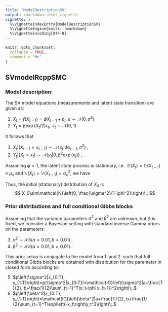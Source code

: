 ```yaml
---
title: "ModelDescriptionSV"
output: rmarkdown::html_vignette
vignette: >
  %\VignetteIndexEntry{ModelDescriptionSV}
  %\VignetteEngine{knitr::rmarkdown}
  %\VignetteEncoding{UTF-8}
---
```


```r
knitr::opts_chunk$set(
  collapse = TRUE,
  comment = "#>"
)
```

## SVmodelRcppSMC

### Model description:

The SV model equations (measurements and latent state transition) are given as:

1. $X_t = f(X_{t-1}) = \phi X_{t-1} + \varepsilon_t, ~\varepsilon\sim\mathcal{N}(0, \sigma^2)$
2. $Y_t = \beta\exp(X_t/2)\epsilon_t,\;~\epsilon_t\sim\mathcal{N}(0, 1)\;.$

It follows that

1. $X_t|(X_{t-1} = x_{t-1})\sim\mathcal{N}\left(x_t|\phi x_{t-1}, \sigma^2\right)\;,$
2. $Y_t|(X_t = x_t) \sim \mathcal{N}\left(y_t|0, \beta^2\exp(x_t)\right)\;,$

Assuming $\phi < 1$, the latent state process is stationary, i.e. 
$\mathbb{E}(X_t)=\mathbb{E}(X_{t-1})\equiv \mu_x$ and 
$\mathbb{V}(X_t)=\mathbb{V}(X_{t-1})=\sigma_x^2$, we have 

\begin{align*}
\mathbb{E}(X_t)&=\phi\mathbb{E}(X_{t-1}) + \mathbb{E}(\varepsilon_t)
\Rightarrow \mu_x(1-\phi_x)=0 \Rightarrow \mu_x=\frac{0}{1-\phi_x}=0\;.\\
\mathbb{V}(X_t)&=\phi^2\mathbb{V}(X_{t-1}) + \mathbb{V}(\varepsilon_t)
\Rightarrow \mathbb{V}(X_t)(1-\phi^2)=\sigma^2\;.\\
\Rightarrow \mathbb{V}(X_t)&=\frac{\sigma^2}{1-\phi^2}\;.
\end{align*}

Thus, the initial (stationary) distribution of $X_0$ is
$$
X_0\sim\mathcal{N}\left(0, \frac{\sigma^2}{1-\phi^2}\right)\;.
$$

### Prior distributions and full condtional Gibbs blocks

Assuming that the variance parameters $\sigma^2$ and $\beta^2$ are unknown, but
$\phi$ is fixed, we consider a Bayesian setting with standard inverse Gamma 
priors on the parameters:

3. $\sigma^2\sim\mathcal{IG}(a=0.01, b=0.01)\;,$
4. $\beta^2\sim\mathcal{IG}(a=0.01, b=0.01)\;.$

This prior setup is conjugate to the model from 1. and 2. such that full 
conditional Gibbs blocks are obtained with distribution for the parameter in 
closed form according to:

5. $p\left(\sigma^2|x_{0:T}, y_{1:T}\right)=p(\sigma^2|x_{0:T})=\mathcal{IG}\left(\sigma^2|a+\frac{T}{2}, b+\frac{1}{2}\sum_{t=1}^T(x_t-\phi x_{t-1})^2\right)\;,$
6. $p\left(\beta^2|x_{0:T}, y_{1:T}\right)=\mathcal{IG}\left(\beta^2|a+\frac{T}{2}, b+\frac{1}{2}\sum_{t=1}^T\exp\left(-x_t\right)y_t^2\right)\;.$
